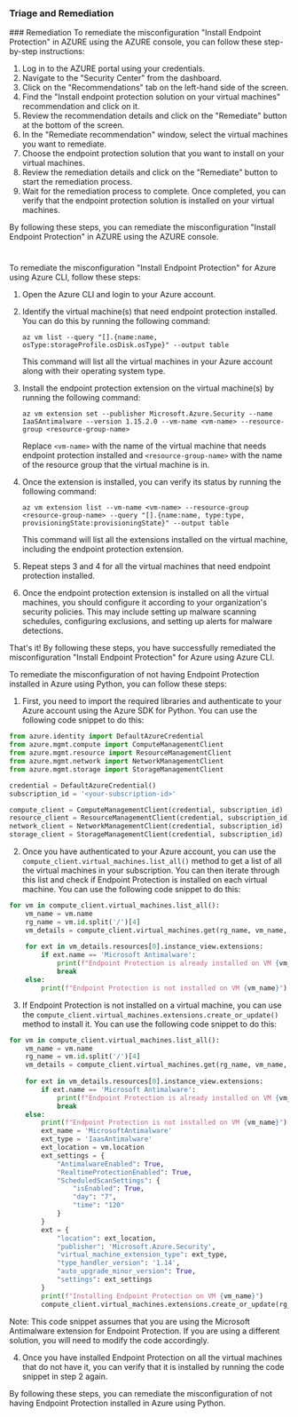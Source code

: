 
### Triage and Remediation
<Tabs>
<Tab title='Remediation'>
### Remediation

<AccordionGroup>
<Accordion title='Using Console' defaultOpen='true'>
To remediate the misconfiguration "Install Endpoint Protection" in AZURE using the AZURE console, you can follow these step-by-step instructions:

1. Log in to the AZURE portal using your credentials.
2. Navigate to the "Security Center" from the dashboard.
3. Click on the "Recommendations" tab on the left-hand side of the screen.
4. Find the "Install endpoint protection solution on your virtual machines" recommendation and click on it.
5. Review the recommendation details and click on the "Remediate" button at the bottom of the screen.
6. In the "Remediate recommendation" window, select the virtual machines you want to remediate.
7. Choose the endpoint protection solution that you want to install on your virtual machines.
8. Review the remediation details and click on the "Remediate" button to start the remediation process.
9. Wait for the remediation process to complete. Once completed, you can verify that the endpoint protection solution is installed on your virtual machines.

By following these steps, you can remediate the misconfiguration "Install Endpoint Protection" in AZURE using the AZURE console.

#
</Accordion>

<Accordion title='Using CLI'>
To remediate the misconfiguration "Install Endpoint Protection" for Azure using Azure CLI, follow these steps:

1. Open the Azure CLI and login to your Azure account.

2. Identify the virtual machine(s) that need endpoint protection installed. You can do this by running the following command:

   ```
   az vm list --query "[].{name:name, osType:storageProfile.osDisk.osType}" --output table
   ```

   This command will list all the virtual machines in your Azure account along with their operating system type.

3. Install the endpoint protection extension on the virtual machine(s) by running the following command:

   ```
   az vm extension set --publisher Microsoft.Azure.Security --name IaaSAntimalware --version 1.15.2.0 --vm-name <vm-name> --resource-group <resource-group-name>
   ```

   Replace `<vm-name>` with the name of the virtual machine that needs endpoint protection installed and `<resource-group-name>` with the name of the resource group that the virtual machine is in.

4. Once the extension is installed, you can verify its status by running the following command:

   ```
   az vm extension list --vm-name <vm-name> --resource-group <resource-group-name> --query "[].{name:name, type:type, provisioningState:provisioningState}" --output table
   ```

   This command will list all the extensions installed on the virtual machine, including the endpoint protection extension.

5. Repeat steps 3 and 4 for all the virtual machines that need endpoint protection installed.

6. Once the endpoint protection extension is installed on all the virtual machines, you should configure it according to your organization's security policies. This may include setting up malware scanning schedules, configuring exclusions, and setting up alerts for malware detections.

That's it! By following these steps, you have successfully remediated the misconfiguration "Install Endpoint Protection" for Azure using Azure CLI.
</Accordion>

<Accordion title='Using Python'>
To remediate the misconfiguration of not having Endpoint Protection installed in Azure using Python, you can follow these steps:

1. First, you need to import the required libraries and authenticate to your Azure account using the Azure SDK for Python. You can use the following code snippet to do this:

```python
from azure.identity import DefaultAzureCredential
from azure.mgmt.compute import ComputeManagementClient
from azure.mgmt.resource import ResourceManagementClient
from azure.mgmt.network import NetworkManagementClient
from azure.mgmt.storage import StorageManagementClient

credential = DefaultAzureCredential()
subscription_id = '<your-subscription-id>'

compute_client = ComputeManagementClient(credential, subscription_id)
resource_client = ResourceManagementClient(credential, subscription_id)
network_client = NetworkManagementClient(credential, subscription_id)
storage_client = StorageManagementClient(credential, subscription_id)
```

2. Once you have authenticated to your Azure account, you can use the `compute_client.virtual_machines.list_all()` method to get a list of all the virtual machines in your subscription. You can then iterate through this list and check if Endpoint Protection is installed on each virtual machine. You can use the following code snippet to do this:

```python
for vm in compute_client.virtual_machines.list_all():
    vm_name = vm.name
    rg_name = vm.id.split('/')[4]
    vm_details = compute_client.virtual_machines.get(rg_name, vm_name, expand='instanceView')
    
    for ext in vm_details.resources[0].instance_view.extensions:
        if ext.name == 'Microsoft Antimalware':
            print(f"Endpoint Protection is already installed on VM {vm_name}")
            break
    else:
        print(f"Endpoint Protection is not installed on VM {vm_name}")
```

3. If Endpoint Protection is not installed on a virtual machine, you can use the `compute_client.virtual_machines.extensions.create_or_update()` method to install it. You can use the following code snippet to do this:

```python
for vm in compute_client.virtual_machines.list_all():
    vm_name = vm.name
    rg_name = vm.id.split('/')[4]
    vm_details = compute_client.virtual_machines.get(rg_name, vm_name, expand='instanceView')
    
    for ext in vm_details.resources[0].instance_view.extensions:
        if ext.name == 'Microsoft Antimalware':
            print(f"Endpoint Protection is already installed on VM {vm_name}")
            break
    else:
        print(f"Endpoint Protection is not installed on VM {vm_name}")
        ext_name = 'MicrosoftAntimalware'
        ext_type = 'IaasAntimalware'
        ext_location = vm.location
        ext_settings = {
            "AntimalwareEnabled": True,
            "RealtimeProtectionEnabled": True,
            "ScheduledScanSettings": {
                "isEnabled": True,
                "day": "7",
                "time": "120"
            }
        }
        ext = {
            "location": ext_location,
            "publisher": 'Microsoft.Azure.Security',
            "virtual_machine_extension_type": ext_type,
            "type_handler_version": '1.14',
            "auto_upgrade_minor_version": True,
            "settings": ext_settings
        }
        print(f"Installing Endpoint Protection on VM {vm_name}")
        compute_client.virtual_machines.extensions.create_or_update(rg_name, vm_name, ext_name, ext)
```

Note: This code snippet assumes that you are using the Microsoft Antimalware extension for Endpoint Protection. If you are using a different solution, you will need to modify the code accordingly.

4. Once you have installed Endpoint Protection on all the virtual machines that do not have it, you can verify that it is installed by running the code snippet in step 2 again.

By following these steps, you can remediate the misconfiguration of not having Endpoint Protection installed in Azure using Python.
</Accordion>

</AccordionGroup>
</Tab>
</Tabs>
